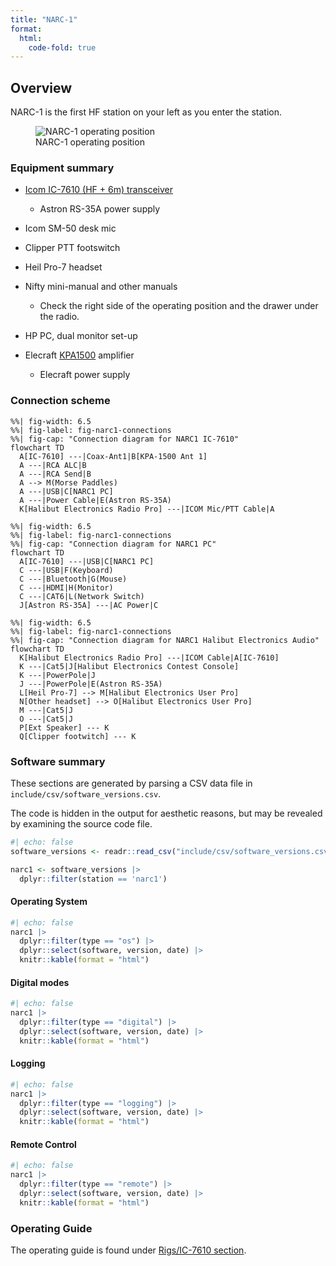 ```yaml
---
title: "NARC-1"
format: 
  html:
    code-fold: true
---
```


## Overview

NARC-1 is the first HF station on your left as you enter the station.

![NARC-1 operating position](include/img/narc-1-operating-position.jpeg)

### Equipment summary

- [Icom IC-7610 (HF + 6m) transceiver](icom-ic-7610.qmd)
    - Astron RS-35A power supply
- Icom SM-50 desk mic
- Clipper PTT footswitch
- Heil Pro-7 headset
- Nifty mini-manual and other manuals
  - Check the right side of the operating position and the drawer under the radio.

- HP PC, dual monitor set-up

- Elecraft [KPA1500](KPA1500.qmd) amplifier
  - Elecraft power supply
  
### Connection scheme

```mermaid
%%| fig-width: 6.5
%%| fig-label: fig-narc1-connections
%%| fig-cap: "Connection diagram for NARC1 IC-7610"
flowchart TD
  A[IC-7610] ---|Coax-Ant1|B[KPA-1500 Ant 1]
  A ---|RCA ALC|B
  A ---|RCA Send|B
  A --> M(Morse Paddles)
  A ---|USB|C[NARC1 PC]
  A ---|Power Cable|E(Astron RS-35A)
  K[Halibut Electronics Radio Pro] ---|ICOM Mic/PTT Cable|A
```

```mermaid
%%| fig-width: 6.5
%%| fig-label: fig-narc1-connections
%%| fig-cap: "Connection diagram for NARC1 PC"
flowchart TD
  A[IC-7610] ---|USB|C[NARC1 PC]
  C ---|USB|F(Keyboard)
  C ---|Bluetooth|G(Mouse)
  C ---|HDMI|H(Monitor)
  C ---|CAT6|L(Network Switch)
  J[Astron RS-35A] ---|AC Power|C
```

```mermaid
%%| fig-width: 6.5
%%| fig-label: fig-narc1-connections
%%| fig-cap: "Connection diagram for NARC1 Halibut Electronics Audio"
flowchart TD
  K[Halibut Electronics Radio Pro] ---|ICOM Cable|A[IC-7610]
  K ---|Cat5|J[Halibut Electronics Contest Console]
  K ---|PowerPole|J
  J ---|PowerPole|E(Astron RS-35A)
  L[Heil Pro-7] --> M[Halibut Electronics User Pro]
  N[Other headset] --> O[Halibut Electronics User Pro]
  M ---|Cat5|J
  O ---|Cat5|J
  P[Ext Speaker] --- K
  Q[Clipper footwitch] --- K
```


### Software summary

::: {.callout-note}

These sections are generated by parsing a CSV data file in `include/csv/software_versions.csv`.

The code is hidden in the output for aesthetic reasons, but may be revealed by examining the source code file.

:::

```r
#| echo: false
software_versions <- readr::read_csv("include/csv/software_versions.csv", show_col_types = FALSE)

narc1 <- software_versions |>
  dplyr::filter(station == 'narc1')
```

#### Operating System

```r
#| echo: false
narc1 |>
  dplyr::filter(type == "os") |>
  dplyr::select(software, version, date) |>
  knitr::kable(format = "html") 
```

#### Digital modes

```r
#| echo: false
narc1 |>
  dplyr::filter(type == "digital") |>
  dplyr::select(software, version, date) |>
  knitr::kable(format = "html") 
```

#### Logging

```r
#| echo: false
narc1 |>
  dplyr::filter(type == "logging") |>
  dplyr::select(software, version, date) |>
  knitr::kable(format = "html") 
```

#### Remote Control

```r
#| echo: false
narc1 |>
  dplyr::filter(type == "remote") |>
  dplyr::select(software, version, date) |>
  knitr::kable(format = "html") 
```

### Operating Guide

The operating guide is found under [Rigs/IC-7610 section](icom-ic-7610.qmd).
